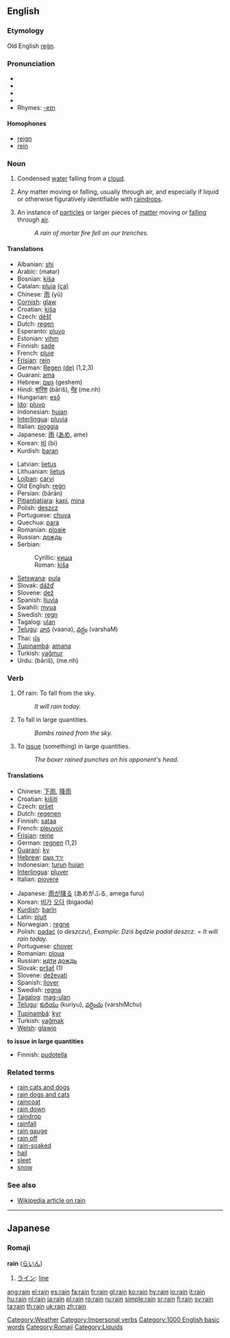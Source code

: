 ==English==

===Etymology===
Old English [[regn|reġn]].

===Pronunciation===
*{{AHD|rān}}
*{{IPA|/reɪn/}}
*{{SAMPA|/reIn/}}
*{{audio|en-us-rain.ogg|Audio (US)}}
*Rhymes: [[Rhymes:English:-eɪn|-eɪn]]

====Homophones====
*[[reign]]
*[[rein]]

===Noun===
{{en-noun|s|-}}

#[[Category:Weather]] {{uncountable}} Condensed [[water]] falling from a [[cloud]].
#{{uncountable}} {{figurative}} Any matter moving or falling, usually through air, and especially if liquid or otherwise figuratively identifiable with [[raindrop]]s.
#{{countable}} {{figurative}} An instance of [[particle]]s or larger pieces of [[matter]] moving or [[fall]]ing through [[air]].
#:''A rain of mortar fire fell on our trenches.''

====Translations====
{{rfc-trans}}
{{top}}
*Albanian: [[shi]]
*Arabic: {{ARchar|[[مطر]]}} (maŧar)
*Bosnian: [[kiša]] {{f}}
*Catalan: [[pluja]] {{f}} [[:ca:pluja|(ca)]]
*Chinese: [[雨]] (yǔ)
*[[Cornish]]: [[glaw]]
*Croatian: [[kiša]] {{f}}
*Czech: [[déšť]] {{m}}
*Dutch: [[regen]] {{m}}
*Esperanto: [[pluvo]]
*Estonian: [[vihm]]
*Finnish: [[sade]]
*French: [[pluie]] {{f}}
*[[Frisian]]: [[rein]]
*German: [[Regen]] {{m}} [[:de:Regen|(de)]] (1,2,3)
*Guaraní: [[ama]]
*Hebrew: [[גשם]] {{m}} (geshem)
*Hindi: [[बारिश]] (bāriš), [[मेंह]] (me.nh)
*Hungarian: [[eső]]
*[[Ido]]: [[pluvo]]
*Indonesian: [[hujan]]
*[[Interlingua]]: [[pluvia]]
*Italian: [[pioggia]] {{f}}
*Japanese: [[雨]] ([[あめ]], ame)
*Korean: [[비]] (bi)
*Kurdish: [[baran]]
{{mid}}
*Latvian: [[lietus]] {{m}}
*Lithuanian: [[lietus]] {{m}}
*[[Lojban]]: [[carvi]]
*Old English: [[regn|reġn]]
*Persian: {{FAchar|[[باران]]}} (bārān)
*[[Pitjantjatjara]]: [[kapi]], [[mina]]
*Polish: [[deszcz]] {{m}}
*Portuguese: [[chuva]] {{f}}
*Quechua: [[para]]
*Romanian: [[ploaie]] {{f}}
*Russian: [[дождь]]
*Serbian:
*:Cyrillic: [[киша]] {{f}}
*:Roman: [[kiša]] {{f}}
*[[Setswana]]: [[pula]]
*Slovak: [[dážď]] {{m}}
*Slovene: [[dež]] {{m}}
*Spanish: [[lluvia]] {{f}}
*Swahili: [[mvua]]
*Swedish: [[regn]]
*Tagalog: [[ulan]]
*[[Telugu]]: [[వాన]] (vaana), [[వర్షం]] (varshaM)
*Thai: [[ฝน]]
*[[Tupinambá]]: [[amana]]
*Turkish: [[yağmur]]
*Urdu: {{URchar|[[بارش]]}} (bāriš), {{URchar|[[مینہ]]}} (me.nh)
{{bottom}}

===Verb===
{{en-verb}}

#{{avalent}} Of rain: To fall from the sky.
#:''It will rain today.''
#{{intransitive}} To fall in large quantities.
#:''Bombs rained from the sky.''
#{{transitive}} To [[issue]] (something) in large quantities.
#:''The boxer rained punches on his opponent's head.''

====Translations====
{{rfc-trans}}
{{top}}
*Chinese: [[下雨]], [[降雨]]
*Croatian: [[kišiti]]
*Czech: [[pršet]]
*Dutch: [[regenen]]
*Finnish: [[sataa]]
*French: [[pleuvoir]]
*[[Frisian]]: [[reine]]
*German: [[regnen]] (1,2)
*[[Guaraní]]: [[ky]]
*[[Hebrew]]: [[ירד גשם]] 
*Indonesian: [[turun]] [[hujan]]
*[[Interlingua]]: [[pluver]]
*Italian: [[piovere]]
{{mid}}
*Japanese: [[雨]]が[[降る]] (あめがふる, amega furu)
*Korean: [[비]]가 [[오다]] (bigaoda)
*[[Kurdish]]: [[barîn]]
*Latin: [[pluit]]
*Norwegian<!--do not wikify-->: [[regne]]
*Polish: [[padać]] (''o deszczu''), ''Example'': ''Dziś będzie padał deszcz.'' = ''It will rain today.''
*Portuguese: [[chover]]
*Romanian: [[ploua]] {{f}}
*Russian: [[идти]] [[дождь]]
*Slovak: [[pršať]] (1)
*Slovene: [[deževati]]
*Spanish: [[llover]]
*Swedish: [[regna]]
*[[Tagalog]]: [[mag-ulan]]
*[[Telugu]]: [[కురియు]] (kuriyu), [[వర్షించు]] (varshiMchu)
*[[Tupinambá]]: [[kyr]]
*Turkish: [[yağmak]]
*[[Welsh]]: [[glawio]]
{{bottom}}

'''to issue in large quantities'''
{{top}}
*Finnish: [[pudotella]]
{{mid}}
{{bottom}}

===Related terms===
*[[rain cats and dogs]]
*[[rain dogs and cats]]
*[[raincoat]]
*[[rain down]]
*[[raindrop]]
*[[rainfall]]
*[[rain gauge]]
*[[rain off]] <!--be cancelled because of rain-->
*[[rain-soaked]]
*[[hail]]
*[[sleet]]
*[[snow]]

===See also===
*[[w:Rain|Wikipedia article on rain]]

[[Category:Impersonal verbs]]
[[Category:1000 English basic words]]

----
==Japanese==

===Romaji===
[[Category:Romaji]]
'''rain''' ([[らいん]])
#[[ライン]]: [[line]]

[[Category:Liquids]]

[[ang:rain]]
[[el:rain]]
[[es:rain]]
[[fa:rain]]
[[fr:rain]]
[[gl:rain]]
[[ko:rain]]
[[hy:rain]]
[[io:rain]]
[[it:rain]]
[[hu:rain]]
[[nl:rain]]
[[ja:rain]]
[[pl:rain]]
[[ro:rain]]
[[ru:rain]]
[[simple:rain]]
[[sr:rain]]
[[fi:rain]]
[[sv:rain]]
[[ta:rain]]
[[th:rain]]
[[uk:rain]]
[[zh:rain]]